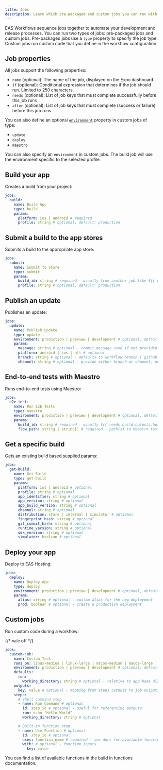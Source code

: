 ```yaml
---
title: Jobs
description: Learn which pre-packaged and custom jobs you can run with EAS Workflows.
---
```


EAS Workflows sequence jobs together to automate your development and release processes. You can run two types of jobs: pre-packaged jobs and custom jobs. Pre-packaged jobs use a `type` property to specify the job type. Custom jobs run custom code that you define in the workflow configuration.

## Job properties

All jobs support the following properties:

- `name` (optional): The name of the job, displayed on the Expo dashboard.
- `if` (optional): Conditional expression that determines if the job should run. Limited to 250 characters.
- `needs` (optional): List of job keys that must complete successfully before this job runs
- `after` (optional): List of job keys that must complete (success or failure) before this job runs

You can also define an optional [`environment`](/eas/environment-variables/#environments) property in custom jobs of type:

- `update`
- `deploy`
- `maestro`

You can also specify an `environment` in custom jobs. The build job will use the environment specific to the selected profile.

## Build your app

Creates a build from your project:

```yaml .eas/workflows/build.yml
jobs:
  build:
    name: Build App
    type: build
    params:
      platform: ios | android # required
      profile: string # optional, default: production
```

## Submit a build to the app stores

Submits a build to the appropriate app store:

```yaml .eas/workflows/submit.yml
jobs:
  submit:
    name: Submit to Store
    type: submit
    params:
      build_id: string # required - usually from another job like ${{ needs.build.outputs.build_id }}
      profile: string # optional, default: production
```

## Publish an update

Publishes an update:

```yaml .eas/workflows/update.yml
jobs:
  update:
    name: Publish Update
    type: update
    environment: production | preview | development # optional, default: production
    params:
      message: string # optional - commit message used if not provided
      platform: android | ios | all # optional
      branch: string # optional - defaults to workflow branch (`github.ref_name`). If triggering from EAS CLI, specify a branch, for example: ${{ github.ref_name || 'testing' }}
      channel: string # optional - provide either branch or channel, not both
```

## End-to-end tests with Maestro

Runs end-to-end tests using Maestro:

```yaml .eas/workflows/e2e-test.yml
jobs:
  e2e-test:
    name: Run E2E Tests
    type: maestro
    environment: production | preview | development # optional, default: preview
    params:
      build_id: string # required - usually ${{ needs.build.outputs.build_id }}
      flow_path: string | string[] # required - path(s) to Maestro test file(s)
```

## Get a specific build

Gets an existing build based supplied params:

```yaml .eas/workflows/get-build.yaml
jobs:
  get-build:
    name: Get Build
    type: get-build
    params:
      platform: ios | android # optional
      profile: string # optional
      app_identifier: string # optional
      app_version: string # optional
      app_build_version: string # optional
      channel: string # optional
      distribution: store | internal | simulator # optional
      fingerprint_hash: string # optional
      git_commit_hash: string # optional
      runtime_version: string # optional
      sdk_version: string # optional
      simulator: boolean # optional
```

## Deploy your app

Deploy to EAS Hosting:

```yaml .eas/workflows/deploy.yaml
jobs:
  deploy:
    name: Deploy App
    type: deploy
    environment: production | preview | development # optional, default: production
    params:
      alias: string # optional - custom alias for the new deployment
      prod: boolean # optional - create a production deployment
```

## Custom jobs

Run custom code during a workflow:

{/* vale off */}

```yaml .eas/workflows/custom-job.yaml
jobs:
  custom-job:
    name: Custom Task
    runs_on: linux-medium | linux-large | macos-medium | macos-large | linux-medium-nested-virtualization | linux-large-nested-virtualization # optional, default: linux-medium
    environment: production | preview | development # optional, default: production
    defaults:
      run:
        working_directory: string # optional - relative to app base directory or absolute from repo root
    outputs:
      key: value # optional - mapping from steps outputs to job outputs, usually ${{ steps.step_id.outputs.output_key }}
    steps:
      # Shell command step
      - name: Run Command # optional
        id: step_id # optional - useful for referencing outputs
        run: echo "Hello World"
        working_directory: string # optional

      # Built-in function step
      - name: Use Function # optional
        id: step_id # optional
        uses: function_name # required - see docs for available functions
        with: # optional - function inputs
          key: value
```

You can find a list of available functions in the [build in functions](/custom-builds/schema/#built-in-eas-functions) documentation.
